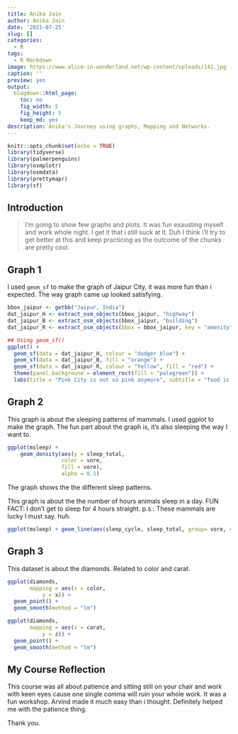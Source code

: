 ```yaml
---
title: Anika Jain
author: Anika Jain
date: '2021-07-25'
slug: []
categories:
  - R
tags:
  - R Markdown
image: https://www.alice-in-wonderland.net/wp-content/uploads/141.jpg
caption: ''
preview: yes
output:
  blogdown::html_page:
    toc: no
    fig_width: 5
    fig_height: 5
    keep_md: yes
description: Anika's Journey using graphs, Mapping and Networks.
---
```



```r
knitr::opts_chunk$set(echo = TRUE)
library(tidyverse)
library(palmerpenguins)
library(osmplotr)
library(osmdata)
library(prettymapr)
library(sf)
```

## Introduction

> I'm going to show few graphs and plots. It was fun exausting myself and work whole night. I get it that i still suck at it. Duh I think i'll try to get better at this and keep practicing as the outcome of the chunks are pretty cool. 

## Graph 1

I used `geom_sf` to make the graph of Jaipur City, it was more fun than i expected. The way graph came up looked satisfying. 

```r
bbox_jaipur <- getbb("Jaipur, India")
dat_jaipur_H <- extract_osm_objects(bbox_jaipur, "highway")
dat_jaipur_B <- extract_osm_objects(bbox_jaipur, "building")
dat_jaipur_R <- extract_osm_objects(bbox = bbox_jaipur, key = "amenity", value = "restaurant", return_type = "point")
```

```r
## Using geom_sf()
ggplot() + 
  geom_sf(data = dat_jaipur_H, colour = "dodger blue") + 
  geom_sf(data = dat_jaipur_B, fill = "orange") + 
  geom_sf(data = dat_jaipur_R, colour = "Yellow", fill = "red") + 
  theme(panel.background = element_rect(fill = "palegreen")) + 
  labs(title = "Pink City is not so pink anymore", subtitle = "food is everywhere")
```


## Graph 2

This graph is about the sleeping patterns of mammals. I used ggplot to make the graph.
The fun part about the graph is, it's also sleeping the way I want to. 

```r
ggplot(msleep) + 
    geom_density(aes(y = sleep_total, 
                 color = vore, 
                 fill = vore), 
                 alpha = 0.5)
```

The graph shows the the different sleep patterns.


This graph is about the the number of hours animals sleep in a day.
FUN FACT: I don't get to sleep for 4 hours straight. 
p.s.: These mammals are lucky I must say. huh.

```r
ggplot(msleep) + geom_line(aes(sleep_cycle, sleep_total, group= vore, color= vore))

```

## Graph 3

This dataset is about the diamonds. Related to color and carat. 

```r
ggplot(diamonds, 
       mapping = aes(x = color, 
           y = x)) +
  geom_point() +
  geom_smooth(method = "lm")

ggplot(diamonds, 
       mapping = aes(x = carat, 
           y = z)) +
  geom_point() +
  geom_smooth(method = "lm")

```


## My Course Reflection

This course was all about patience and sitting still on your chair and work with keen eyes cause one single comma will ruin your whole work. 
It was a fun workshop. Arvind made it much easy than i thought. 
Definitely helped me with the patience thing.

Thank you.
